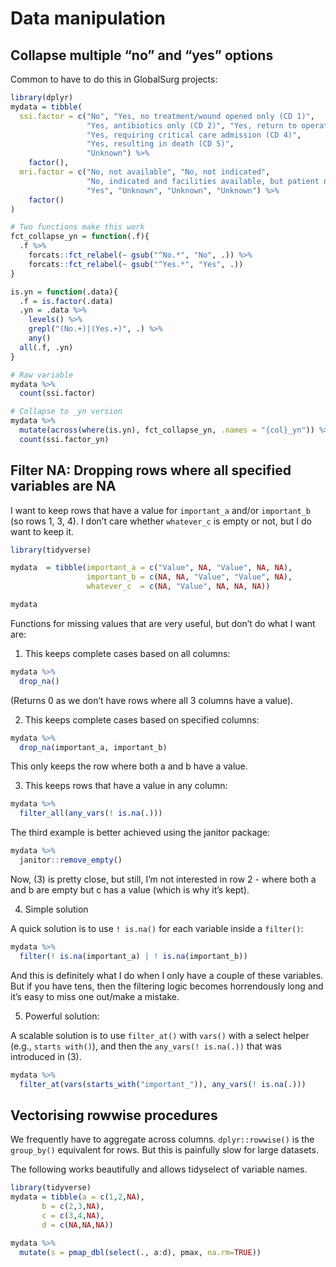 # Data manipulation

## Collapse multiple "no" and "yes" options

Common to have to do this in GlobalSurg projects:

```r
library(dplyr)
mydata = tibble(
  ssi.factor = c("No", "Yes, no treatment/wound opened only (CD 1)",    
                 "Yes, antibiotics only (CD 2)", "Yes, return to operating theatre (CD 3)", 
                 "Yes, requiring critical care admission (CD 4)", 
                 "Yes, resulting in death (CD 5)",
                 "Unknown") %>%
    factor(),
  mri.factor = c("No, not available", "No, not indicated", 
                 "No, indicated and facilities available, but patient not able to pay",
                 "Yes", "Unknown", "Unknown", "Unknown") %>% 
    factor()
)

# Two functions make this work
fct_collapse_yn = function(.f){
  .f %>% 
    forcats::fct_relabel(~ gsub("^No.*", "No", .)) %>% 
    forcats::fct_relabel(~ gsub("^Yes.*", "Yes", .))
}

is.yn = function(.data){
  .f = is.factor(.data)
  .yn = .data %>% 
    levels() %>% 
    grepl("(No.+)|(Yes.+)", .) %>% 
    any()
  all(.f, .yn)
}

# Raw variable
mydata %>% 
  count(ssi.factor)

# Collapse to _yn version
mydata %>% 
  mutate(across(where(is.yn), fct_collapse_yn, .names = "{col}_yn")) %>% 
  count(ssi.factor_yn)

```


## Filter NA: Dropping rows where all specified variables are NA


I want to keep rows that have a value for `important_a` and/or `important_b` (so rows 1, 3, 4).
I don't care whether `whatever_c` is empty or not, but I do want to keep it.

```r
library(tidyverse)

mydata  = tibble(important_a = c("Value", NA, "Value", NA, NA),
                 important_b = c(NA, NA, "Value", "Value", NA),
                 whatever_c  = c(NA, "Value", NA, NA, NA))

mydata
```



Functions for missing values that are very useful, but don't do what I want are:

(1) This keeps complete cases based on all columns:
```r
mydata %>% 
  drop_na()
```

(Returns 0 as we don't have rows where all 3 columns have a value).

(2) This keeps complete cases based on specified columns:

```r
mydata %>% 
  drop_na(important_a, important_b)
```
This only keeps the row where both a and b have a value.


(3) This keeps rows that have a value in any column:

```r
mydata %>% 
  filter_all(any_vars(! is.na(.)))
```


The third example is better achieved using the janitor package:

```r
mydata %>% 
  janitor::remove_empty()
```

Now, (3) is pretty close, but still, I'm not interested in row 2 - where both a and b are empty but c has a value (which is why it's kept).

(4) Simple solution

A quick solution is to use `! is.na()` for each variable inside a `filter()`:

```r
mydata %>% 
  filter(! is.na(important_a) | ! is.na(important_b))
```

And this is definitely what I do when I only have a couple of these variables. But if you have tens, then the filtering logic becomes horrendously long and it's easy to miss one out/make a mistake.

(5) Powerful solution:

A scalable solution is to use `filter_at()` with `vars()` with a select helper (e.g., `starts with()`), and then the `any_vars(! is.na(.))` that was introduced in (3).

```r
mydata %>% 
  filter_at(vars(starts_with("important_")), any_vars(! is.na(.)))
```

## Vectorising rowwise procedures

We frequently have to aggregate across columns. `dplyr::rowwise()` is the `group_by()` equivalent for rows. But this is painfully slow for large datasets. 

The following works beautifully and allows tidyselect of variable names. 

```r
library(tidyverse)
mydata = tibble(a = c(1,2,NA),
       b = c(2,3,NA),
       c = c(3,4,NA),
       d = c(NA,NA,NA))

mydata %>% 
  mutate(s = pmap_dbl(select(., a:d), pmax, na.rm=TRUE))
```
